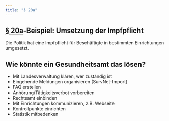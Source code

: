 ```yaml
---
title: "§ 20a"
---
```



## [§ 20a](https://www.gesetze-im-internet.de/ifsg/__20a.html)-Beispiel: Umsetzung der Impfpflicht
Die Politik hat eine Impfpflicht für Beschäftigte in bestimmten Einrichtungen umgesetzt. 

## Wie könnte ein Gesundheitsamt das lösen?
* Mit Landesverwaltung klären, wer zuständig ist
* Eingehende Meldungen organisieren (SurvNet-Import)
* FAQ erstellen
* Anhörung/Tätigkeitsverbot vorbereiten
* Rechtsamt einbinden
* Mit Einrichtungen kommunizieren, z.B. Webseite
* Kontrollpunkte einrichten
* Statistik mitbedenken
